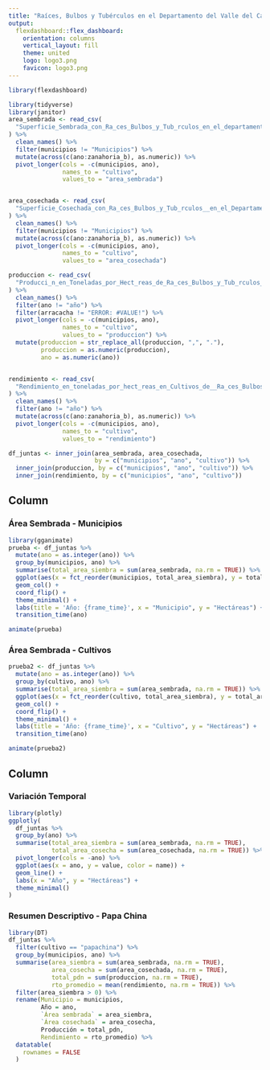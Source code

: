---
title: "Raíces, Bulbos y Tubérculos en el Departamento del Valle del Cauca"
output: 
  flexdashboard::flex_dashboard:
    orientation: columns
    vertical_layout: fill
    theme: united
    logo: logo3.png
    favicon: logo3.png
---

```{r setup, include=FALSE}
library(flexdashboard)

library(tidyverse)
library(janitor)
area_sembrada <- read_csv(
  "Superficie_Sembrada_con_Ra_ces_Bulbos_y_Tub_rculos_en_el_departamento_del_Valle_del_Cauca.csv"
) %>% 
  clean_names() %>% 
  filter(municipios != "Municipios") %>% 
  mutate(across(c(ano:zanahoria_b), as.numeric)) %>% 
  pivot_longer(cols = -c(municipios, ano),
               names_to = "cultivo",
               values_to = "area_sembrada")


area_cosechada <- read_csv(
  "Superficie_Cosechada_con_Ra_ces_Bulbos_y_Tub_rculos__en_el_Departamento_del_Valle_del_Cauca_del_A_o_2000_al_2018.csv"
) %>% 
  clean_names() %>% 
  filter(municipios != "Municipios") %>% 
  mutate(across(c(ano:zanahoria_b), as.numeric)) %>% 
  pivot_longer(cols = -c(municipios, ano),
               names_to = "cultivo",
               values_to = "area_cosechada")

produccion <- read_csv(
  "Producci_n_en_Toneladas_por_Hect_reas_de_Ra_ces_Bulbos_y_Tub_rculos_en_el_Departamento_del_Valle_del_Cauca.csv"
) %>% 
  clean_names() %>% 
  filter(ano != "año") %>% 
  filter(arracacha != "ERROR: #VALUE!") %>% 
  pivot_longer(cols = -c(municipios, ano),
               names_to = "cultivo",
               values_to = "produccion") %>% 
  mutate(produccion = str_replace_all(produccion, ",", "."),
         produccion = as.numeric(produccion),
         ano = as.numeric(ano))


rendimiento <- read_csv(
  "Rendimiento_en_toneladas_por_hect_reas_en_Cultivos_de__Ra_ces_Bulbos_y_Tub_rculos_en_el_departamento_del_Valle_del_Cauca.csv"
) %>% 
  clean_names() %>% 
  filter(ano != "año") %>% 
  mutate(across(c(ano:zanahoria_b), as.numeric)) %>% 
  pivot_longer(cols = -c(municipios, ano),
               names_to = "cultivo",
               values_to = "rendimiento")

df_juntas <- inner_join(area_sembrada, area_cosechada,
                        by = c("municipios", "ano", "cultivo")) %>% 
  inner_join(produccion, by = c("municipios", "ano", "cultivo")) %>% 
  inner_join(rendimiento, by = c("municipios", "ano", "cultivo"))
```

Column {data-width=400 .tabset}
-----------------------------------------------------------------------

### Área Sembrada - Municipios

```{r}
library(gganimate)
prueba <- df_juntas %>% 
  mutate(ano = as.integer(ano)) %>% 
  group_by(municipios, ano) %>% 
  summarise(total_area_siembra = sum(area_sembrada, na.rm = TRUE)) %>% 
  ggplot(aes(x = fct_reorder(municipios, total_area_siembra), y = total_area_siembra)) +
  geom_col() +
  coord_flip() +
  theme_minimal() +
  labs(title = 'Año: {frame_time}', x = "Municipio", y = "Hectáreas") +
  transition_time(ano)

animate(prueba)
```

### Área Sembrada - Cultivos

```{r}
prueba2 <- df_juntas %>% 
  mutate(ano = as.integer(ano)) %>% 
  group_by(cultivo, ano) %>% 
  summarise(total_area_siembra = sum(area_sembrada, na.rm = TRUE)) %>% 
  ggplot(aes(x = fct_reorder(cultivo, total_area_siembra), y = total_area_siembra)) +
  geom_col() +
  coord_flip() +
  theme_minimal() +
  labs(title = 'Año: {frame_time}', x = "Cultivo", y = "Hectáreas") +
  transition_time(ano)

animate(prueba2)
```


Column {data-width=600}
-----------------------------------------------------------------------

### Variación Temporal

```{r}
library(plotly)
ggplotly(
  df_juntas %>% 
  group_by(ano) %>% 
  summarise(total_area_siembra = sum(area_sembrada, na.rm = TRUE),
            total_area_cosecha = sum(area_cosechada, na.rm = TRUE)) %>% 
  pivot_longer(cols = -ano) %>% 
  ggplot(aes(x = ano, y = value, color = name)) +
  geom_line() +
  labs(x = "Año", y = "Hectáreas") +
  theme_minimal()
)
```

### Resumen Descriptivo - Papa China

```{r}
library(DT)
df_juntas %>% 
  filter(cultivo == "papachina") %>% 
  group_by(municipios, ano) %>% 
  summarise(area_siembra = sum(area_sembrada, na.rm = TRUE),
            area_cosecha = sum(area_cosechada, na.rm = TRUE),
            total_pdn = sum(produccion, na.rm = TRUE),
            rto_promedio = mean(rendimiento, na.rm = TRUE)) %>% 
  filter(area_siembra > 0) %>% 
  rename(Municipio = municipios,
         Año = ano,
         `Área sembrada` = area_siembra,
         `Área cosechada` = area_cosecha,
         Producción = total_pdn,
         Rendimiento = rto_promedio) %>% 
  datatable(
    rownames = FALSE
  )
```

